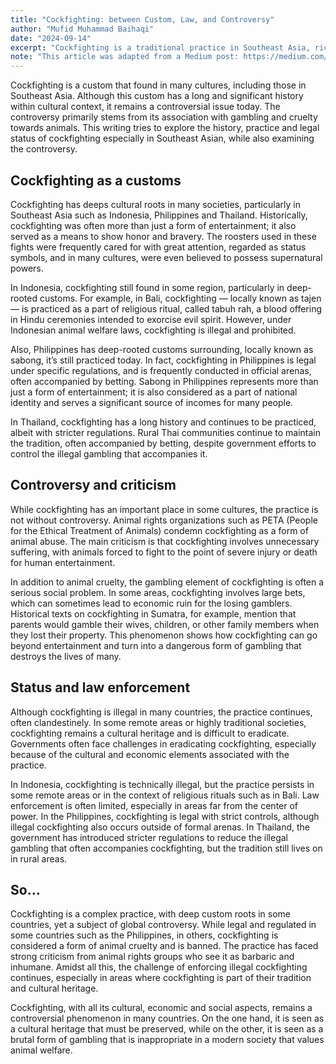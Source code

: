 ```yaml
---
title: "Cockfighting: between Custom, Law, and Controversy"
author: "Mufid Muhammad Baihaqi"
date: "2024-09-14"
excerpt: "Cockfighting is a traditional practice in Southeast Asia, rich in cultural significance yet highly controversial. It faces criticism for animal cruelty and gambling, despite being legal and regulated in some regions. This article explores its history, cultural role, and the ongoing legal and ethical debates."
note: "This article was adapted from a Medium post: https://medium.com/@mufidmb085/the-custom-of-chewing-betel-in-sumatra-according-to-marsden-528a22929362"
---
```


Cockfighting is a custom that found in many cultures, including those in Southeast Asia. Although this custom has a long and significant history within cultural context, it remains a controversial issue today. The controversy primarily stems from its association with gambling and cruelty towards animals. This writing tries to explore the history, practice and legal status of cockfighting especially in Southeast Asian, while also examining the controversy.

## Cockfighting as a customs
Cockfighting has deeps cultural roots in many societies, particularly in Southeast Asia such as Indonesia, Philippines and Thailand. Historically, cockfighting was often more than just a form of entertainment; it also served as a means to show honor and bravery. The roosters used in these fights were frequently cared for with great attention, regarded as status symbols, and in many cultures, were even believed to possess supernatural powers.

In Indonesia, cockfighting still found in some region, particularly in deep-rooted customs. For example, in Bali, cockfighting — locally known as tajen — is practiced as a part of religious ritual, called tabuh rah, a blood offering in Hindu ceremonies intended to exorcise evil spirit. However, under Indonesian animal welfare laws, cockfighting is illegal and prohibited.

Also, Philippines has deep-rooted customs surrounding, locally known as sabong, it’s still practiced today. In fact, cockfighting in Philippines is legal under specific regulations, and is frequently conducted in official arenas, often accompanied by betting. Sabong in Philippines represents more than just a form of entertainment; it is also considered as a part of national identity and serves a significant source of incomes for many people.

In Thailand, cockfighting has a long history and continues to be practiced, albeit with stricter regulations. Rural Thai communities continue to maintain the tradition, often accompanied by betting, despite government efforts to control the illegal gambling that accompanies it.

## Controversy and criticism
While cockfighting has an important place in some cultures, the practice is not without controversy. Animal rights organizations such as PETA (People for the Ethical Treatment of Animals) condemn cockfighting as a form of animal abuse. The main criticism is that cockfighting involves unnecessary suffering, with animals forced to fight to the point of severe injury or death for human entertainment.

In addition to animal cruelty, the gambling element of cockfighting is often a serious social problem. In some areas, cockfighting involves large bets, which can sometimes lead to economic ruin for the losing gamblers. Historical texts on cockfighting in Sumatra, for example, mention that parents would gamble their wives, children, or other family members when they lost their property. This phenomenon shows how cockfighting can go beyond entertainment and turn into a dangerous form of gambling that destroys the lives of many.

## Status and law enforcement
Although cockfighting is illegal in many countries, the practice continues, often clandestinely. In some remote areas or highly traditional societies, cockfighting remains a cultural heritage and is difficult to eradicate. Governments often face challenges in eradicating cockfighting, especially because of the cultural and economic elements associated with the practice.

In Indonesia, cockfighting is technically illegal, but the practice persists in some remote areas or in the context of religious rituals such as in Bali. Law enforcement is often limited, especially in areas far from the center of power. In the Philippines, cockfighting is legal with strict controls, although illegal cockfighting also occurs outside of formal arenas. In Thailand, the government has introduced stricter regulations to reduce the illegal gambling that often accompanies cockfighting, but the tradition still lives on in rural areas.

## So…
Cockfighting is a complex practice, with deep custom roots in some countries, yet a subject of global controversy. While legal and regulated in some countries such as the Philippines, in others, cockfighting is considered a form of animal cruelty and is banned. The practice has faced strong criticism from animal rights groups who see it as barbaric and inhumane. Amidst all this, the challenge of enforcing illegal cockfighting continues, especially in areas where cockfighting is part of their tradition and cultural heritage.

Cockfighting, with all its cultural, economic and social aspects, remains a controversial phenomenon in many countries. On the one hand, it is seen as a cultural heritage that must be preserved, while on the other, it is seen as a brutal form of gambling that is inappropriate in a modern society that values ​​animal welfare.